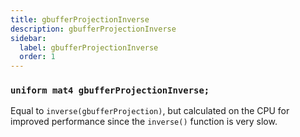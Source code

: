 ```yaml
---
title: gbufferProjectionInverse
description: gbufferProjectionInverse
sidebar:
  label: gbufferProjectionInverse
  order: 1
---
```


### `uniform mat4 gbufferProjectionInverse;`

Equal to `inverse(gbufferProjection)`, but calculated on the CPU for improved performance since the `inverse()` function is very slow.